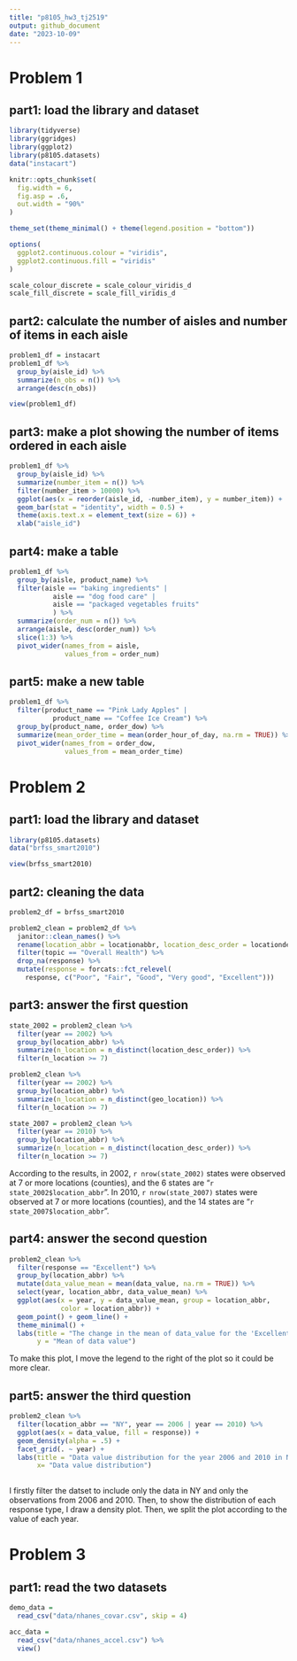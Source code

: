 ```yaml
---
title: "p8105_hw3_tj2519"
output: github_document
date: "2023-10-09"
---
```


# Problem 1
## part1: load the library and dataset
```r
library(tidyverse)
library(ggridges)
library(ggplot2)
library(p8105.datasets)
data("instacart")

knitr::opts_chunk$set(
  fig.width = 6,
  fig.asp = .6,
  out.width = "90%"
)

theme_set(theme_minimal() + theme(legend.position = "bottom"))

options(
  ggplot2.continuous.colour = "viridis",
  ggplot2.continuous.fill = "viridis"
)

scale_colour_discrete = scale_colour_viridis_d
scale_fill_discrete = scale_fill_viridis_d
```

## part2: calculate the number of aisles and number of items in each aisle
```r
problem1_df = instacart 
problem1_df %>% 
  group_by(aisle_id) %>% 
  summarize(n_obs = n()) %>% 
  arrange(desc(n_obs))

view(problem1_df)
```

## part3: make a plot showing the number of items ordered in each aisle
```r
problem1_df %>% 
  group_by(aisle_id) %>% 
  summarize(number_item = n()) %>% 
  filter(number_item > 10000) %>% 
  ggplot(aes(x = reorder(aisle_id, -number_item), y = number_item)) +
  geom_bar(stat = "identity", width = 0.5) + 
  theme(axis.text.x = element_text(size = 6)) +
  xlab("aisle_id") 
```

## part4: make a table

```r
problem1_df %>% 
  group_by(aisle, product_name) %>% 
  filter(aisle == "baking ingredients" |
           aisle == "dog food care" |
           aisle == "packaged vegetables fruits"
           ) %>% 
  summarize(order_num = n()) %>% 
  arrange(aisle, desc(order_num)) %>% 
  slice(1:3) %>% 
  pivot_wider(names_from = aisle,
              values_from = order_num)

```

## part5: make a new table
```r
problem1_df %>% 
  filter(product_name == "Pink Lady Apples" | 
           product_name == "Coffee Ice Cream") %>% 
  group_by(product_name, order_dow) %>% 
  summarize(mean_order_time = mean(order_hour_of_day, na.rm = TRUE)) %>% 
  pivot_wider(names_from = order_dow,
              values_from = mean_order_time)

```



# Problem 2
## part1: load the library and dataset
```r
library(p8105.datasets)
data("brfss_smart2010") 

view(brfss_smart2010)
```

## part2: cleaning the data
```r
problem2_df = brfss_smart2010

problem2_clean = problem2_df %>% 
  janitor::clean_names() %>% 
  rename(location_abbr = locationabbr, location_desc_order = locationdesc) %>% 
  filter(topic == "Overall Health") %>% 
  drop_na(response) %>% 
  mutate(response = forcats::fct_relevel(
    response, c("Poor", "Fair", "Good", "Very good", "Excellent")))

```

## part3: answer the first question
```r
state_2002 = problem2_clean %>%
  filter(year == 2002) %>% 
  group_by(location_abbr) %>% 
  summarize(n_location = n_distinct(location_desc_order)) %>% 
  filter(n_location >= 7)

problem2_clean %>%
  filter(year == 2002) %>% 
  group_by(location_abbr) %>% 
  summarize(n_location = n_distinct(geo_location)) %>% 
  filter(n_location >= 7)

state_2007 = problem2_clean %>%
  filter(year == 2010) %>% 
  group_by(location_abbr) %>% 
  summarize(n_location = n_distinct(location_desc_order)) %>% 
  filter(n_location >= 7)
```
According to the results, in 2002, `r nrow(state_2002)` states were observed at 7 or more locations (counties), and the 6 states are "`r state_2002$location_abbr`". In 2010, `r nrow(state_2007)` states were observed at 7 or more locations (counties), and the 14 states are "`r state_2007$location_abbr`". 


## part4: answer the second question
```r
problem2_clean %>% 
  filter(response == "Excellent") %>% 
  group_by(location_abbr) %>% 
  mutate(data_value_mean = mean(data_value, na.rm = TRUE)) %>% 
  select(year, location_abbr, data_value_mean) %>% 
  ggplot(aes(x = year, y = data_value_mean, group = location_abbr, 
             color = location_abbr)) +
  geom_point() + geom_line() +
  theme_minimal() + 
  labs(title = "The change in the mean of data_value for the 'Excellent' category",
       y = "Mean of data value")

```
To make this plot, I move the legend to the right of the plot so it could be more clear.


## part5: answer the third question
```r
problem2_clean %>% 
  filter(location_abbr == "NY", year == 2006 | year == 2010) %>% 
  ggplot(aes(x = data_value, fill = response)) +
  geom_density(alpha = .5) + 
  facet_grid(. ~ year) +
  labs(title = "Data value distribution for the year 2006 and 2010 in New York",
       x= "Data value distribution")
 
```
I firstly filter the datset to include only the data in NY and only the observations from 2006 and 2010. Then, to show the distribution of each response type, I draw a density plot. Then, we split the plot according to the value of each year.




# Problem 3
## part1: read the two datasets
```r
demo_data = 
  read_csv("data/nhanes_covar.csv", skip = 4)

acc_data =
  read_csv("data/nhanes_accel.csv") %>% 
  view()
```











